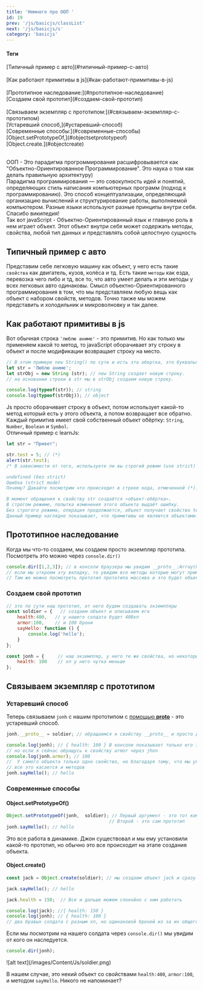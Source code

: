 ```yaml
---
title: 'Немного про ООП '
id: 19
prev: '/js/basicjs/classList'
next: '/js/basicjs/s'
category: 'basicjs'
---
```


#### Теги

<div className = 'tag_js'>[Типичный пример с авто](#типичный-пример-с-авто)</div> <br/>
<div className = 'tag_js'>[Как работают примитивы в js](#как-работают-примитивы-в-js)</div> <br/>
<div className = 'tag_js'>[Прототипное наследование:](#прототипное-наследование)</div>
<div className = 'mini_tag_js'>[Создаем свой прототип](#создаем-свой-прототип)</div> <br/>
<div className = 'tag_js'>[Связываем экземпляр с прототипом:](#связываем-экземпляр-с-прототипом)</div> 
<div className = 'mini_tag_js'>[Устаревший способ,](#устаревший-способ)</div> 
<div className = 'mini_tag_js'>[Современные способы:](#современные-способы)</div> 
<div className = 'mini_tag_js'>[Object.setPrototypeOf,](#objectsetprototypeof)</div>
<div className = 'mini_tag_js'>[Object.create.](#objectcreate)</div> <br/>




ООП - Это парадигма прогроммирования расшифровывается как "Объектно-Ориентированное Программирование".
Это наука о том как делать правильную архитектуру)<br/>
Парадигма программирования — это совокупность идей и понятий, определяющих стиль написания компьютерных программ (подход к программированию).
Это способ концептуализации, определяющий организацию вычислений и структурирование работы, выполняемой компьютером. Разные языки используют разные принципы внутри себя.
Спасибо википедия!<br/>
Так вот javaScript - Объектно-Ориентированный язык и главную роль в нем играет объект.
Этот объект внутри себя может содержать методы, свойства, любой тип данных и представлять собой целостную сущность

## Типичный пример с авто

Представим себе легковую машину как объект, у него есть такие `свойства` как двигатель, кузов, колёса и тд.
Есть такие `методы` как езда, перевозка чего либо и тд, все то, что авто умеет делать и эти методы у всех легковых авто одинаковы.
Смысл объектно-Ориентированного программирования в том, что мы представляем любую вещь как объект с набором свойств, методов.
Точно также мы можем представить и холодильник и микроволновку и так далее.

##  Как работают примитивы в js

Вот обычная строка `'люблю аниме'` - это примитив.
Но как только мы применяем какой то метод, то javaScript оборачивает эту строку в объект и после модификации возвращает строку на место.
```javaScript
// В этом примере new String() по сути и есть эта обертка, это буквальный пример.
let str = 'Люблю аниме';
let strObj = new String (str); // new String создает новую строку.
// на основании строки в str мы в strObj создаем новую строку.

console.log(typeof(str)); // string
console.log(typeof(strObj)); // object
```
Js просто оборачивает строку в объект, потом использует какой-то метод который есть у этого объекта, а потом возвращает все обратно.
Каждый примитив имеет свой собственный объект обёртку: `String`, `Number`, `Boolean` и `Symbol`.<br/>
Отличный пример с learnJs:
```javaScript
let str = "Привет";

str.test = 5; // (*)
alert(str.test);
/* В зависимости от того, используете ли вы строгий режим (use strict) или нет, результат может быть:

undefined (без strict)
Ошибка (strict mode)
Почему? Давайте посмотрим что происходит в строке кода, отмеченной (*):

В момент обращения к свойству str создаётся «объект-обёртка».
В строгом режиме, попытка изменения этого объекта выдаёт ошибку.
Без строгого режима, операция продолжается, объект получает свойство test, но после этого он удаляется, так что на последней линии str больше не имеет свойства test.
Данный пример наглядно показывает, что примитивы не являются объектами. */
```
##  Прототипное наследование

Когда мы что-то создаем, мы создаем просто экземпляр прототипа. Посмотреть это можно через `console.dir()`
```javaScript
console.dir([1,2,3]); // в консоли браузера мы увидим __proto__:Array(0)
// если мы откроем эту вкладку, то увидим все методы которые могут применяться к массивам.
// Там же можно посмотреть прототип прототипа массива и это будет объект, все приходит к объекту
```
### Создаем свой прототип

```javaScript
// это по сути наш прототип, от него будем создавать экземпляры
const soldier = {   // создаем объект и описываем его
    health:400,   // у нашего солдата будет 400хп
    armor:100,    // и 100 брони
    sayHello: function () {
        console.log('hello');
    }
};

const jonh = {     // наш экземпляр, у него те же свойства, но некоторые отличаются в виду его особеностей
    health: 100    // хп у него чутка меньше
};
```
## Связываем экземпляр с прототипом ##

### Устаревший способ ###

Теперь связываем `jonh` с нашим прототипом с [помощью  __proto__]()  -  это устаревший способ.
```javaScript
jonh.__proto__ = soldier; // обращаемся к свойству __proto__ и просто добавляем туда экземпляр.

console.log(jonh); // { health: 100 } В консоли показывает только его здоровье
// но если я сейчас обращусь к свойству armor через jhon
console.log(jonh.armor); // 100
//  У самого объекта только одно свойство, но благодаря тому, что мы указали прототип он так же получил и свойства прототипа!
// все это касается и методов
jonh.sayHello(); // hello
```

### Современные способы ###

#### Object.setPrototypeOf() ####
```javaScript
Object.setPrototypeOf(jonh,  soldier); // Первый аргумент - это тот кому мы назначаем прототип
                                      // Второй - это сам прототип
jonh.sayHello(); // hello
```
Это все работа в динамике. Джон существовал и мы ему установили какой-то прототип,
но обычно это все происходит на этапе создания объекта.

#### Object.create() ####
```javaScript
const jack = Object.create(soldier); // мы создаем объект jack и сразу назначили ему прототип!

jack.sayHello(); // hello

jack.health = 150;  // Все и дальше можем спокойно с ним работать

console.log(jack); //{ health: 150 }
console.log(jonh); // { health: 100 }
// два бравых солдата с разным хп, но одинаковой броней из за их общего прототипа
```
Если мы посмотрим на нашего солдата через `console.dir()` мы увидим от кого он наследуется.
```javaScript
console.dir(jonh);
```

<div className='container-img'> <span className="img"> ![alt text](/images/Content/Js/soldier.png) </span></div>

В нашем случае, это некий объект со свойствами  `health:400`, `armor:100`, и методом `sayHello`. Никого не напоминает?
